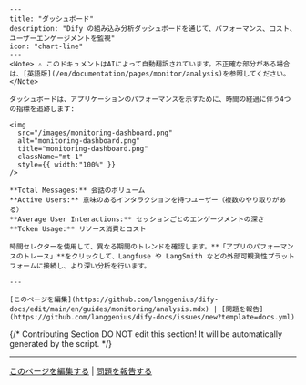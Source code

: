 
```mdx
---
title: "ダッシュボード"
description: "Dify の組み込み分析ダッシュボードを通じて、パフォーマンス、コスト、ユーザーエンゲージメントを監視"
icon: "chart-line"
---
<Note> ⚠️ このドキュメントはAIによって自動翻訳されています。不正確な部分がある場合は、[英語版](/en/documentation/pages/monitor/analysis)を参照してください。</Note>

ダッシュボードは、アプリケーションのパフォーマンスを示すために、時間の経過に伴う4つの指標を追跡します:

<img
  src="/images/monitoring-dashboard.png"
  alt="monitoring-dashboard.png"
  title="monitoring-dashboard.png"
  className="mt-1"
  style={{ width:"100%" }}
/>

**Total Messages:** 会話のボリューム  
**Active Users:** 意味のあるインタラクションを持つユーザー（複数のやり取りがある）  
**Average User Interactions:** セッションごとのエンゲージメントの深さ  
**Token Usage:** リソース消費とコスト

時間セレクターを使用して、異なる期間のトレンドを確認します。**「アプリのパフォーマンスのトレース」**をクリックして、Langfuse や LangSmith などの外部可観測性プラットフォームに接続し、より深い分析を行います。

---

[このページを編集](https://github.com/langgenius/dify-docs/edit/main/en/guides/monitoring/analysis.mdx) | [問題を報告](https://github.com/langgenius/dify-docs/issues/new?template=docs.yml)
```

{/*
Contributing Section
DO NOT edit this section!
It will be automatically generated by the script.
*/}

---

[このページを編集する](https://github.com/langgenius/dify-docs/edit/main/ja-jp/documentation/pages/monitor/analysis.mdx) | [問題を報告する](https://github.com/langgenius/dify-docs/issues/new?template=docs.yml)

